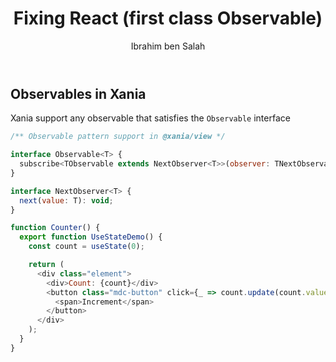 ﻿---
author: Ibrahim ben Salah
datetime: 2022-11-28T15:22:00Z
title: Fixing React (first class Observable)
featured: false
draft: false
tags:
  - react
  - comparison
  - xania
  - setInterval
ogImage: ""
description: A comparison of Dan Abramov's useInterval and an alternative solution in Xania.
---

## Observables in Xania

Xania support any observable that satisfies the `Observable` interface

```javascript
/** Observable pattern support in @xania/view */

interface Observable<T> {
  subscribe<TObservable extends NextObserver<T>>(observer: TNextObservable): Unsubscribable;
}

interface NextObserver<T> {
  next(value: T): void;
}
```

```javascript
function Counter() {
  export function UseStateDemo() {
    const count = useState(0);

    return (
      <div class="element">
        <div>Count: {count}</div>
        <button class="mdc-button" click={_ => count.update(count.value + 1)}>
          <span>Increment</span>
        </button>
      </div>
    );
  }
}
```
